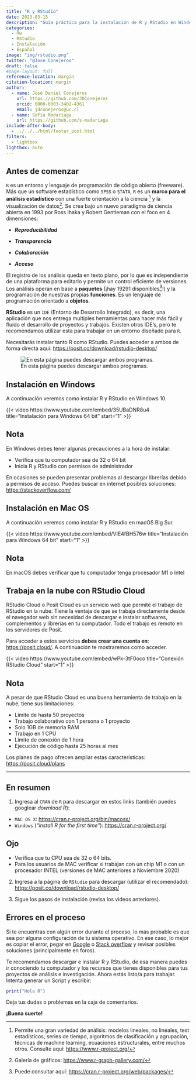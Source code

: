 ```yaml
---
title: "R y RStudio"
date: 2023-03-15
description: "Guía práctica para la instalación de R y RStudio en Windows y macOS"
categories:
  - Rw
  - RStudio
  - Instalación
  - Español
image: "img/rstudio.png"
twitter: "@Jose_Conejeros"
draft: false
#page-layout: full
reference-location: margin
citation-location: margin
author:
  - name: José Daniel Conejeros
    url: https://github.com/JDConejeros
    orcid: 0000-0003-3402-4361
    email: jdconejeros@uc.cl
  - name: Sofía Madariaga 
    url: https://github.com/s-madariaga
include-after-body: 
  - ../../../html/footer_post.html
filters:
  - lightbox
lightbox: auto
---
```


## Antes de comenzar

`R` es un entorno y lenguaje de programación de código abierto (freeware). Más que un software estadístico como `SPSS` o `STATA`, `R` es un **marco para el análisis estadístico** con una fuerte orientación a la ciencia [^1] y la visualización de datos[^2]. Se crea bajo un nuevo paradigma de ciencia abierta en 1993 por Ross Ihaka y Robert Gentleman con el foco en 4 dimensiones:

[^1]: Permite una gran variedad de análisis: modelos lineales, no lineales, test estadísticos, series de tiempo, algoritmos de clasificación y agrupación, técnicas de machine learning, ecuaciones estructurales, entre muchos otros. Consulte aquí: <https://www.r-project.org/>

[^2]: Galería de gráficos: <https://www.r-graph-gallery.com/>

-   ***Reproducibilidad***

-   ***Transparencia***

-   ***Colaboración***

-   ***Acceso***

El registro de los análisis queda en texto plano, por lo que es independiente de una plataforma para editarlo y permite un control eficiente de versiones. Los análisis operan en base a **paquetes** (¡hay 19291 disponibles[^3]!) y la programación de nuestras propias **funciones**. Es un lenguaje de programación orientado a **objetos**.

[^3]: Puede consultar aquí: <https://cran.r-project.org/web/packages/>

**RStudio** es un `IDE` (Entorno de Desarrollo Integrado), es decir, una aplicación que nos entrega multiples herramientas para hacer más fácil y fluído el desarrollo de proyectos y trabajos. Existen otros IDE's, pero te recomendamos utilizar esta para trabajar en un entorno diseñado para `R`.

Necesitarás instalar tanto R como RStudio. Puedes acceder a ambos de forma directa aquí: <https://posit.co/download/rstudio-desktop/>

![En esta página puedes descargar ambos programas.](img/rstudio.png)

## Instalación en Windows

A continuación veremos como instalar R y RStudio en Windows 10.

{{< video https://www.youtube.com/embed/35UBaDNR8u4 title="Instalación para Windows 64 bit" start="1" >}}

::: callout-note
## Nota

En Windows debes tener algunas precauciones a la hora de instalar:

-   Verifica que tu computador sea de 32 o 64 bit
-   Inicia R y RStudio con permisos de administrador

En ocasiones se pueden presentar problemas al descargar librerías debido a permisos de acceso. Puedes buscar en internet posibles soluciones: <https://stackoverflow.com/>
:::

## Instalación en Mac OS

A continuación veremos como instalar R y RStudio en macOS Big Sur.

{{< video https://www.youtube.com/embed/VIE4fBH576w title="Instalación para Windows 64 bit" start="1" >}}

::: callout-note
## Nota

En macOS debes verificar que tu computador tenga procesador M1 o Intel
:::

## Trabaja en la nube con RStudio Cloud

RStudio Cloud o Posit Cloud es un servicio web que permite el trabajo de RStudio en la nube. Tiene la ventaja de que se trabaja directamente desde el navegador web sin necesidad de descargar e instalar softwares, complementos y librerías en tu computador. Todo el trabajo es remoto en los servidores de Posit.

Para acceder a estos servicios **debes crear una cuenta en**: <https://posit.cloud/>. A continuación te mostraremos como acceder.

{{< video https://www.youtube.com/embed/wPk-3tF0oco title="Conexión RStudio Cloud" start="1" >}}

::: callout-note
## Nota

A pesar de que RStudio Cloud es una buena herramienta de trabajo en la nube, tiene sus limitaciones:

-   Límite de hasta 50 proyectos
-   Trabajo colaborativo con 1 persona o 1 proyecto
-   Solo 1GB de memoria RAM
-   Trabajo en 1 CPU
-   Límite de conexión de 1 hora
-   Ejecución de código hasta 25 horas al mes

Los planes de pago ofrecen ampliar estas características: <https://posit.cloud/plans>
:::

------------------------------------------------------------------------

## En resumen

1.  Ingresa al `CRAN` de `R` para descargar en estos links (también puedes googlear *download R*):

-   `MAC OS X`: <https://cran.r-project.org/bin/macosx/>
-   `Windows` (*"install R for the first time"*): <https://cran.r-project.org/>

::: callout-important
## Ojo

-   Verifica que tu CPU sea de 32 o 64 bits.
-   Para los usuarios de MAC verificar si trabajan con un chip M1 o con un procesador INTEL (versiones de MAC anteriores a Noviembre 2020)
:::

2.  Ingresa a la página de `RStudio` para descargar (utilizar el recomendado): <https://posit.co/download/rstudio-desktop/>

3.  Sigue los pasos de instalación (revisa los videos anteriores).

::: callout-note
## Errores en el proceso

Si te encuentras con algún error durante el proceso, lo más probable es que sea por alguna configuración de tu sistema operativo. En ese caso, lo mejor es copiar el error, pegar en [Google](https://www.google.com/) o [Stack overflow](https://stackoverflow.com/) y revisar posibles soluciones (principalmente en foros).
:::

Te recomendamos descargar e instalar R y RStudio, de esa manera puedes ir conociendo tu computador y los recursos que tienes disponibles para tus proyectos de análisis e investigación. Ahora estás listo/a para trabajar. Intenta generar un Script y escribir:

```r
print("Hola R")
```

Deja tus dudas o problemas en la caja de comentarios.

::: center
**¡Buena suerte!**
:::
